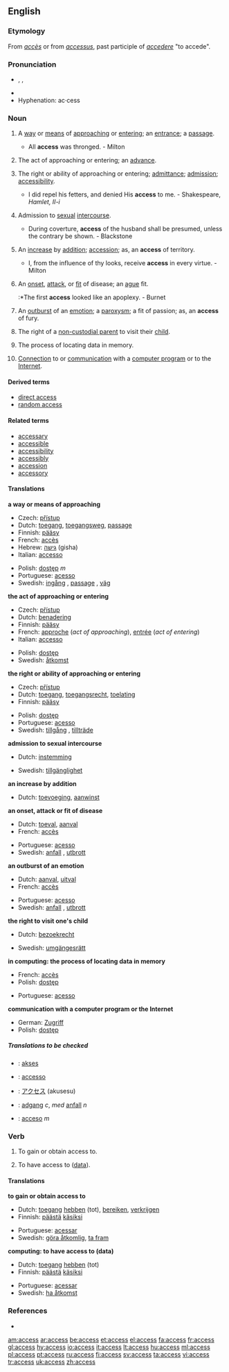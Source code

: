==English==

{{rank|ordinary|forms|complete|949|access|ways|grave|serious}}

===Etymology===
From {{F.}} ''[[accès]]'' or from {{L.}} ''[[accessus]]'', past participle of ''[[accedere]]'' "to accede".

===Pronunciation===
*{{AHD|ăkʹsĕs}}, {{IPA|/ˈæk.sɛs/}}, {{SAMPA|/"{ksEs/}}
*{{audio|en-us-access.ogg|Audio (US)}}
*Hyphenation: ac&middot;cess

===Noun===
{{en-noun|es|-}}
#{{uncountable}} A [[way]] or [[means]] of [[approach]]ing or [[enter]]ing; an [[entrance]]; a [[passage]].
#* All '''access''' was thronged. - Milton
#{{uncountable}} The act of approaching or entering; an [[advance]].
#{{uncountable}} The right or ability of approaching or entering; [[admittance]]; [[admission]]; [[accessibility]].
#* I did repel his fetters, and denied His '''access''' to me. - Shakespeare, ''Hamlet, II-i''
#{{uncountable}} Admission to [[sexual]] [[intercourse]].
#* During coverture, '''access''' of the husband shall be presumed, unless the contrary be shown. - Blackstone
#{{countable}} An [[increase]] by [[addition]]; [[accession]]; as, an '''access''' of territory.
#* I, from the influence of thy looks, receive '''access''' in every virtue. - Milton
#{{countable}} An [[onset]], [[attack]], or [[fit]] of disease; an [[ague]] fit.
#:*The first '''access''' looked like an apoplexy. - Burnet
#{{countable}} An [[outburst]] of an [[emotion]]; a [[paroxysm]]; a fit of passion; as, an '''access''' of fury.
#{{uncountable}} {{law}} The right of a [[non-custodial parent]] to visit their [[child]].
#{{uncountable}} {{computing}} The process of locating data in memory.
#{{uncountable}} {{internet}} [[connection|Connection]] to or [[communication]] with a [[computer program]] or to the [[Internet]].

====Derived terms====
*[[direct access]]
*[[random access]]

====Related terms====
* [[accessary]]
* [[accessible]]
* [[accessibility]]
* [[accessibly]]
* [[accession]]
* [[accessory]]

====Translations====
'''a way or means of approaching'''
{{top}}
*Czech: [[přístup]] {{m}}
*Dutch: [[toegang]], [[toegangsweg]], [[passage]]
*Finnish: [[pääsy]]
*French: [[accès]] {{m}}
*Hebrew: [[גישה]] (gisha)
*Italian: [[accesso]] {{m}}
{{mid}}
*Polish: [[dostęp]] ''m''
*Portuguese: [[acesso]] {{m}}
*Swedish: [[ingång]] {{c}}, [[passage]] {{c}}, [[väg]] {{c}}
{{bottom}}

'''the act of approaching or entering'''
{{top}}
*Czech: [[přístup]] {{m}}
*Dutch: [[benadering]]
*Finnish: [[pääsy]]
*French: [[approche]] {{f}} (''act of approaching''), [[entrée#French|entrée]] {{f}} (''act of entering'')
*Italian: [[accesso]] {{m}}
{{mid}}
*Polish: [[dostęp]] {{m}}
*Swedish: [[åtkomst]] {{c}}
{{bottom}}

'''the right or ability of approaching or entering'''
{{top}}
*Czech: [[přístup]] {{m}}
*Dutch: [[toegang]], [[toegangsrecht]], [[toelating]]
*Finnish: [[pääsy]]
{{mid}}
*Polish: [[dostęp]] {{m}}
*Portuguese: [[acesso]] {{m}}
*Swedish: [[tillgång]] {{c}}, [[tillträde]] {{c}}
{{bottom}}

'''admission to sexual intercourse'''
{{top}}
*Dutch: [[instemming]]
{{mid}}
*Swedish: [[tillgänglighet]] {{c}}
{{bottom}}

'''an increase by addition'''
{{top}}
*Dutch: [[toevoeging]], [[aanwinst]]
{{mid}}
{{bottom}}

'''an onset, attack or fit of disease'''
{{top}}
*Dutch: [[toeval]], [[aanval]]
*French: [[accès]] {{m}}
{{mid}}
*Portuguese: [[acesso]] {{m}}
*Swedish: [[anfall]] {{n}}, [[utbrott]] {{n}}
{{bottom}}

'''an outburst of an emotion'''
{{top}}
*Dutch: [[aanval]], [[uitval]]
*French: [[accès]] {{m}}
{{mid}}
*Portuguese: [[acesso]] {{m}}
*Swedish: [[anfall]] {{n}}, [[utbrott]] {{n}}
{{bottom}}

'''the right to visit one's child'''
{{top}}
*Dutch: [[bezoekrecht]] {{n}}
{{mid}}
*Swedish: [[umgängesrätt]] {{c}}
{{bottom}}

'''in computing: the process of locating data in memory'''
{{top}}
*French: [[accès]] {{m}}
*Polish: [[dostęp]] {{m}}
{{mid}}
*Portuguese: [[acesso]] {{m}}
{{bottom}}

'''communication with a computer program or the Internet'''
{{top}}
*German: [[Zugriff]] {{m}}
*Polish: [[dostęp]] {{m}}
{{mid}}
{{bottom}}

=====Translations to be checked=====
{{checktrans}}
*{{ttbc|Indonesian}}: [[akses]]
*{{ttbc|Interlingua}}: [[accesso]]
*{{ttbc|Japanese}}: [[アクセス]] (akusesu)
*{{ttbc|Norwegian}}: [[adgang]] ''c'', ''med'' [[anfall]] ''n''
*{{ttbc|Spanish}}: [[acceso]] ''m''

===Verb===
{{en-verb|access|es}}

# {{transitive}} To gain or obtain access to.
# {{transitive}} {{computing}} To have access to ([[data]]).

====Translations====
'''to gain or obtain access to'''
{{top}}
* Dutch: [[toegang]] [[hebben]] (tot), [[bereiken]], [[verkrijgen]]
*Finnish: [[päästä]] [[käsiksi]]
{{mid}}
*Portuguese: [[acessar]]
*Swedish: [[göra åtkomlig]], [[ta fram]]
{{bottom}}

'''computing: to have access to (data)'''
{{top}}
*Dutch: [[toegang]] [[hebben]] (tot)
*Finnish: [[päästä]] [[käsiksi]]
{{mid}}
*Portuguese: [[acessar]]
*Swedish: [[ha åtkomst]]
{{bottom}}

===References===
*{{R:1913}}

[[am:access]]
[[ar:access]]
[[be:access]]
[[et:access]]
[[el:access]]
[[fa:access]]
[[fr:access]]
[[gl:access]]
[[hy:access]]
[[io:access]]
[[it:access]]
[[lt:access]]
[[hu:access]]
[[ml:access]]
[[pl:access]]
[[pt:access]]
[[ru:access]]
[[fi:access]]
[[sv:access]]
[[ta:access]]
[[vi:access]]
[[tr:access]]
[[uk:access]]
[[zh:access]]